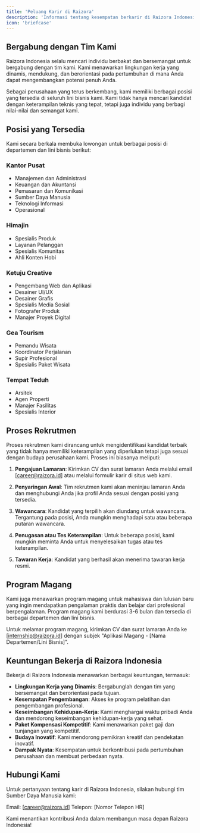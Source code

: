 ```yaml
---
title: 'Peluang Karir di Raizora'
description: 'Informasi tentang kesempatan berkarir di Raizora Indonesia'
icon: 'briefcase'
---
```


## Bergabung dengan Tim Kami

Raizora Indonesia selalu mencari individu berbakat dan bersemangat untuk bergabung dengan tim kami. Kami menawarkan lingkungan kerja yang dinamis, mendukung, dan berorientasi pada pertumbuhan di mana Anda dapat mengembangkan potensi penuh Anda.

Sebagai perusahaan yang terus berkembang, kami memiliki berbagai posisi yang tersedia di seluruh lini bisnis kami. Kami tidak hanya mencari kandidat dengan keterampilan teknis yang tepat, tetapi juga individu yang berbagi nilai-nilai dan semangat kami.

## Posisi yang Tersedia

Kami secara berkala membuka lowongan untuk berbagai posisi di departemen dan lini bisnis berikut:

### Kantor Pusat
- Manajemen dan Administrasi
- Keuangan dan Akuntansi
- Pemasaran dan Komunikasi
- Sumber Daya Manusia
- Teknologi Informasi
- Operasional

### Himajin
- Spesialis Produk
- Layanan Pelanggan
- Spesialis Komunitas
- Ahli Konten Hobi

### Ketuju Creative
- Pengembang Web dan Aplikasi
- Desainer UI/UX
- Desainer Grafis
- Spesialis Media Sosial
- Fotografer Produk
- Manajer Proyek Digital

### Gea Tourism
- Pemandu Wisata
- Koordinator Perjalanan
- Supir Profesional
- Spesialis Paket Wisata

### Tempat Teduh
- Arsitek
- Agen Properti
- Manajer Fasilitas
- Spesialis Interior

## Proses Rekrutmen

Proses rekrutmen kami dirancang untuk mengidentifikasi kandidat terbaik yang tidak hanya memiliki keterampilan yang diperlukan tetapi juga sesuai dengan budaya perusahaan kami. Proses ini biasanya meliputi:

1. **Pengajuan Lamaran**: Kirimkan CV dan surat lamaran Anda melalui email [career@raizora.id] atau melalui formulir karir di situs web kami.

2. **Penyaringan Awal**: Tim rekrutmen kami akan meninjau lamaran Anda dan menghubungi Anda jika profil Anda sesuai dengan posisi yang tersedia.

3. **Wawancara**: Kandidat yang terpilih akan diundang untuk wawancara. Tergantung pada posisi, Anda mungkin menghadapi satu atau beberapa putaran wawancara.

4. **Penugasan atau Tes Keterampilan**: Untuk beberapa posisi, kami mungkin meminta Anda untuk menyelesaikan tugas atau tes keterampilan.

5. **Tawaran Kerja**: Kandidat yang berhasil akan menerima tawaran kerja resmi.

## Program Magang

Kami juga menawarkan program magang untuk mahasiswa dan lulusan baru yang ingin mendapatkan pengalaman praktis dan belajar dari profesional berpengalaman. Program magang kami berdurasi 3-6 bulan dan tersedia di berbagai departemen dan lini bisnis.

Untuk melamar program magang, kirimkan CV dan surat lamaran Anda ke [internship@raizora.id] dengan subjek "Aplikasi Magang - [Nama Departemen/Lini Bisnis]".

## Keuntungan Bekerja di Raizora Indonesia

Bekerja di Raizora Indonesia menawarkan berbagai keuntungan, termasuk:

- **Lingkungan Kerja yang Dinamis**: Bergabunglah dengan tim yang bersemangat dan berorientasi pada tujuan.
- **Kesempatan Pengembangan**: Akses ke program pelatihan dan pengembangan profesional.
- **Keseimbangan Kehidupan-Kerja**: Kami menghargai waktu pribadi Anda dan mendorong keseimbangan kehidupan-kerja yang sehat.
- **Paket Kompensasi Kompetitif**: Kami menawarkan paket gaji dan tunjangan yang kompetitif.
- **Budaya Inovatif**: Kami mendorong pemikiran kreatif dan pendekatan inovatif.
- **Dampak Nyata**: Kesempatan untuk berkontribusi pada pertumbuhan perusahaan dan membuat perbedaan nyata.

## Hubungi Kami

Untuk pertanyaan tentang karir di Raizora Indonesia, silakan hubungi tim Sumber Daya Manusia kami:

Email: [career@raizora.id]
Telepon: [Nomor Telepon HR]

Kami menantikan kontribusi Anda dalam membangun masa depan Raizora Indonesia!